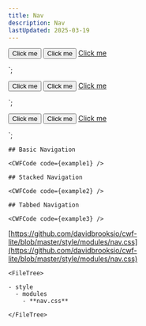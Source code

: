 ```yaml
---
title: Nav
description: Nav
lastUpdated: 2025-03-19
---
```



  <button class="nav__item" type="button">Click me</button>
  <button class="nav__item" type="button" data-active="true">Click me</button>
  <a class="nav__item" href="/">Click me</a>
</nav>`;

  <button class="nav__item" type="button">Click me</button>
  <button class="nav__item" type="button" data-active="true">Click me</button>
  <a class="nav__item" href="/">Click me</a>
</nav>`;

  <button class="nav__item" type="button">Click me</button>
  <button class="nav__item" type="button" data-active="true">Click me</button>
  <a class="nav__item" href="/">Click me</a>
</nav>`;

<Tabs>
  <TabItem label="Overview" icon="puzzle">

    ## Basic Navigation

    <CWFCode code={example1} />

    ## Stacked Navigation

    <CWFCode code={example2} />
    
    ## Tabbed Navigation

    <CWFCode code={example3} />
  </TabItem>
  <TabItem label="Files" icon="list-format">

  [https://github.com/davidbrooksio/cwf-lite/blob/master/style/modules/nav.css](https://github.com/davidbrooksio/cwf-lite/blob/master/style/modules/nav.css)
  
    <FileTree>

    - style
      - modules
        - **nav.css**

    </FileTree>
  </TabItem>
  <TabItem label="Stylesheet" icon="open-book">
    <Code code={cssExample} lang="css" />
  </TabItem>
</Tabs>
